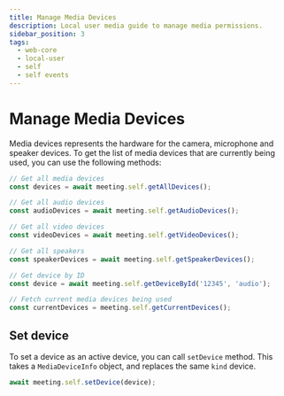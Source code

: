 ```yaml
---
title: Manage Media Devices
description: Local user media guide to manage media permissions.
sidebar_position: 3
tags:
  - web-core
  - local-user
  - self
  - self events
---
```


# Manage Media Devices

Media devices represents the hardware for the camera, microphone and speaker
devices. To get the list of media devices that are currently being used, you can
use the following methods:

```js
// Get all media devices
const devices = await meeting.self.getAllDevices();

// Get all audio devices
const audioDevices = await meeting.self.getAudioDevices();

// Get all video devices
const videoDevices = await meeting.self.getVideoDevices();

// Get all speakers
const speakerDevices = await meeting.self.getSpeakerDevices();

// Get device by ID
const device = await meeting.self.getDeviceById('12345', 'audio');

// Fetch current media devices being used
const currentDevices = meeting.self.getCurrentDevices();
```

## Set device

To set a device as an active device, you can call `setDevice` method. This takes
a `MediaDeviceInfo` object, and replaces the same `kind` device.

```js
await meeting.self.setDevice(device);
```

<head>
  <title>Web Core Manage Media Devices</title>
</head>

